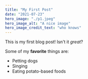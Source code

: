 ```yaml
---
title: "My First Post"
date: "2021-07-23"
hero_image: "./p1.jpeg"
hero_image_alt: "A nice image"
hero_image_credit_text: "who knows"
---
```


This is my first blog post! Isn't it *great*?

Some of my **favorite** things are:

* Petting dogs
* Singing
* Eating potato-based foods